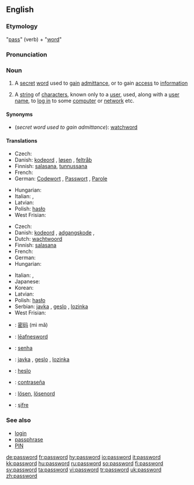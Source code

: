 ==English==

===Etymology===
"[[pass#Verb|pass]]" (verb) + "[[word]]"

===Pronunciation===
{{IPA|[ˈpaːswɜːd]}}

===Noun===
{{wikipedia}}
{{en-noun}}

# A [[secret]] [[word]] used to [[gain]] [[admittance]], or to gain [[access]] to [[information]]
# {{computing}} A [[string]] of [[character]]s, known only to a [[user]], used, along with a [[user name]], to [[log in]] to some [[computer]] or [[network]] etc.

====Synonyms====
* (''secret word used to gain admittance''): [[watchword]]

====Translations====
{{trans-top|secret word used to gain admittance}}
* Czech: {{t-|cs|heslo|n}}
* Danish: [[kodeord]] {{n}}, [[løsen]] {{n}}, [[feltråb]] {{n}}
* Finnish: [[salasana]], [[tunnussana]]
* French: {{t+|fr|mot de passe|m}}
* German: [[Codewort]] {{m}}, [[Passwort]] {{n}}, [[Parole]] {{f}}
{{trans-mid}}
* Hungarian: {{t|hu|jelszó}}
* Italian: {{t+|it|parola d'ordine|f}}, {{t-|it|parola chiave|f}}
* Latvian: {{t-|lv|parole|f|xs=Latvian}}
* Polish: [[hasło]] {{n}}
* West Frisian: {{t|fy|wachtwurd|n}}
{{trans-bottom}}

{{trans-top|computing: string of characters known only to a user}}
* Czech: {{t-|cs|heslo|n}}
* Danish: [[kodeord]] {{n}}, [[adgangskode]] {{c}}, {{t-|da|password|n}}
* Dutch: [[wachtwoord]] {{n}}
* Finnish: [[salasana]]
* French: {{t+|fr|mot de passe|m}}
* German: {{t+|de|Passwort|n}}
* Hungarian: {{t|hu|jelszó}}
{{trans-mid}}
* Italian: {{t-|it|parola chiave|f}}, {{t+|it|password|f}}
* Japanese: {{t-|ja|パスワード|tr=pasuwādo|sc=Jpan}}
* Korean: {{ko-inline|암호|amho}}
* Latvian: {{t-|lv|parole|f|xs=Latvian}}
* Polish: [[hasło]] {{n}}
* Serbian: [[javka]] {{f}}, [[geslo]] {{n}}, [[lozinka]] {{f}}
* West Frisian: {{t|fy|wachtwurd|n}}
{{trans-bottom}}

{{checktrans-top}}
* {{ttbc|Chinese}}: [[密码]] (mì mǎ)
* {{ttbc|Old English}}: [[leafnesword|lēafnesword]] {{n}}
* {{ttbc|Portuguese}}: [[senha]]
{{checktrans-mid}}
* {{ttbc|Serbian}}: [[javka]] {{f}}, [[geslo]] {{n}}, [[lozinka]] {{f}}
* {{ttbc|Slovak}}: [[heslo]] {{n}}
* {{ttbc|Spanish}}: [[contraseña]]
* {{ttbc|Swedish}}: [[lösen]], [[lösenord]]
* {{ttbc|Turkish}}: [[şifre]]
{{checktrans-bottom}}

===See also===
* [[login]]
* [[passphrase]]
* [[PIN]]

[[de:password]]
[[fr:password]]
[[hy:password]]
[[io:password]]
[[it:password]]
[[kk:password]]
[[hu:password]]
[[ru:password]]
[[so:password]]
[[fi:password]]
[[sv:password]]
[[ta:password]]
[[vi:password]]
[[tr:password]]
[[uk:password]]
[[zh:password]]